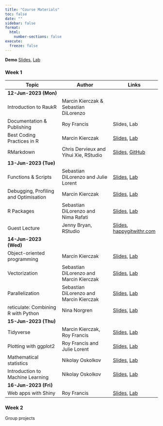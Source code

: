 ```yaml
---
title: "Course Materials"
toc: false
date: ""
sidebar: false
format:
  html:
    number-sections: false
execute:
  freeze: false
---
```


**Demo** [Slides](slides/demo/index.html), [Lab](labs/demo/index.html)
  
### Week 1

:::{.contents-table .column-body-outset}
|Topic                                |Author                                 |Links|
|-------------------------------------|---------------------------------------|-----|
|[**12-Jun-2023 (Mon)**]{.highlight}|||
|Introduction to RaukR                |Marcin Kierczak & Sebastian DiLorenzo  ||
|Documentation & Publishing           |Roy Francis                            |Slides, Lab|
|Best Coding Practices in R           |Marcin Kierczak                        |[Slides](slides/coding/index.html), [Lab](labs/coding/index.html)|
|RMarkdown                            |Chris Dervieux and Yihui Xie, RStudio  |[Slides](https://raukr-2022-rmd-skills.netlify.app), [GitHub](https://github.com/cderv/raukr-2022-rmd-skills)|
|[**13-Jun-2023 (Tue)**]{.highlight}|||
|Functions & Scripts                  |Sebastian DiLorenzo and Julie Lorent   |[Slides](slides/scripting/index.html), [Lab](labs/scripting/index.html)|
|Debugging, Profiling and Optimisation|Marcin Kierczak                        |[Slides](slides/debugging/index.html), [Lab](labs/debugging/index.html)|
|R Packages                           |Sebastian DiLorenzo and Nima Rafati    |[Slides](slides/packages/index.html), [Lab](labs/packages/index.html)|
|Guest Lecture                        |Jenny Bryan, RStudio                   |[Slides](https://rstats-wtf.github.io/wtf-2022-rsc/day1_4), [happygitwithr.com](https://happygitwithr.com/)|
|[**14-Jun-2023 (Wed)**]{.highlight}|||
|Object-oriented programming          |Marcin Kierczak                        |[Slides](slides/oop/index.html), [Lab](labs/oop/index.html)|
|Vectorization                        |Sebastian DiLorenzo and Marcin Kierczak|[Slides](slides/vectorization/index.html), [Lab](labs/vectorization/index.html)|
|Parallelization                      |Sebastian DiLorenzo and Marcin Kierczak|[Slides](slides/parallelization/index.html), [Lab](labs/parallelization/index.html)|
|reticulate: Combining R with Python  |Nina Norgren                           |[Slides](slides/reticulate/index.html), [Lab](labs/reticulate/index.html)|
|[**15-Jun-2023 (Thu)**]{.highlight}|||
|Tidyverse                            |Marcin Kierczak, Roy Francis           |[Slides](slides/tidyverse/index.html), [Lab](labs/tidyverse/index.html)|
|Plotting with ggplot2                |Roy Francis and Julie Lorent           |[Slides](slides/ggplot/index.html), [Lab](labs/ggplot/index.html)|
|Mathematical statistics     |Nikolay Oskolkov                       |[Slides](slides/statistics/index.html), [Lab](labs/statistics/index.html)|
|Introduction to Machine Learning     |Nikolay Oskolkov                       |[Slides](slides/ml/index.html), [Lab](labs/ml/index.html)|
|[**16-Jun-2023 (Fri)**]{.highlight}|||
|Web apps with Shiny                  |Roy Francis                            |[Slides](slides/shiny/index.html), [Lab](labs/shiny/index.html)|
:::

### Week 2

Group projects
